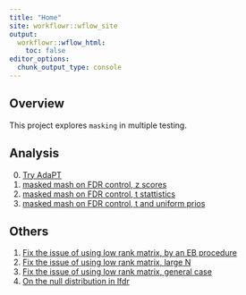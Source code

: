 ```yaml
---
title: "Home"
site: workflowr::wflow_site
output:
  workflowr::wflow_html:
    toc: false
editor_options:
  chunk_output_type: console
---
```


## Overview

This project explores `masking` in multiple testing.

## Analysis

0. [Try AdaPT](tryAdaPT.html)
1. [masked mash on FDR control, z scores](maskedmashFDR.html)
2. [masked mash on FDR control, t stattistics](maskedmashFDR_simu_t.html)
3. [masked mash on FDR control, t and uniform prios](maskedmashFDR_prior.html)


## Others

1. [Fix the issue of using low rank matrix, by an EB procedure](mashFIX.html)
2. [Fix the issue of using low rank matrix, large N](mashfixLargeN.html)
3. [Fix the issue of using low rank matrix, general case](mashFIXv_i.html)
4. [On the null distribution in lfdr](empirical_null.html)
